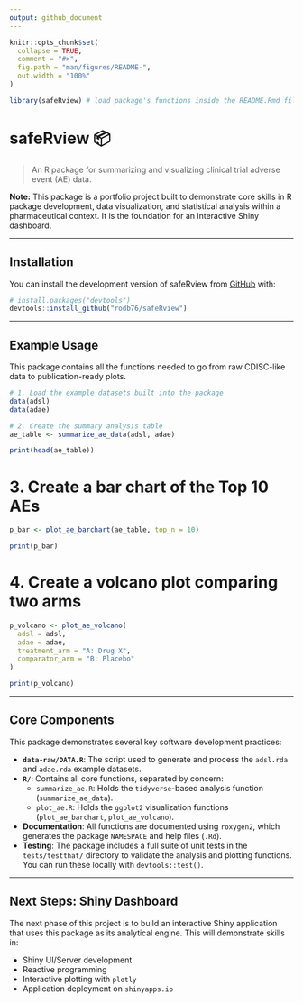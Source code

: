 ```yaml
---
output: github_document
---
```


<!-- README.md is generated from README.Rmd. Please edit that file -->

```r
knitr::opts_chunk$set(
  collapse = TRUE,
  comment = "#>",
  fig.path = "man/figures/README-",
  out.width = "100%"
)

library(safeRview) # load package's functions inside the README.Rmd file
```

# safeRview 📦

<!-- badges: start -->
<!-- badges: end -->

> An R package for summarizing and visualizing clinical trial adverse event (AE) data.

**Note:** This package is a portfolio project built to demonstrate core skills in R package development, data visualization, and statistical analysis within a pharmaceutical context. It is the foundation for an interactive Shiny dashboard.

---

## Installation

You can install the development version of safeRview from [GitHub](https://github.com/rodb76/safeRview) with:

```r
# install.packages("devtools")
devtools::install_github("rodb76/safeRview")
```

---

## Example Usage

This package contains all the functions needed to go from raw CDISC-like data to publication-ready plots.

```r

# 1. Load the example datasets built into the package
data(adsl)
data(adae)

# 2. Create the summary analysis table
ae_table <- summarize_ae_data(adsl, adae)

print(head(ae_table))
```


# 3. Create a bar chart of the Top 10 AEs
```r
p_bar <- plot_ae_barchart(ae_table, top_n = 10)

print(p_bar)
```

# 4. Create a volcano plot comparing two arms

```r
p_volcano <- plot_ae_volcano(
  adsl = adsl,
  adae = adae,
  treatment_arm = "A: Drug X",
  comparator_arm = "B: Placebo"
)

print(p_volcano)
```




---

## Core Components

This package demonstrates several key software development practices:

* **`data-raw/DATA.R`**: The script used to generate and process the `adsl.rda` and `adae.rda` example datasets.
* **`R/`**: Contains all core functions, separated by concern:
    * `summarize_ae.R`: Holds the `tidyverse`-based analysis function (`summarize_ae_data`).
    * `plot_ae.R`: Holds the `ggplot2` visualization functions (`plot_ae_barchart`, `plot_ae_volcano`).
* **Documentation**: All functions are documented using `roxygen2`, which generates the package `NAMESPACE` and help files (`.Rd`).
* **Testing**: The package includes a full suite of unit tests in the `tests/testthat/` directory to validate the analysis and plotting functions. You can run these locally with `devtools::test()`.

---

## Next Steps: Shiny Dashboard

The next phase of this project is to build an interactive Shiny application that uses this package as its analytical engine. This will demonstrate skills in:

* Shiny UI/Server development
* Reactive programming
* Interactive plotting with `plotly`
* Application deployment on `shinyapps.io`


